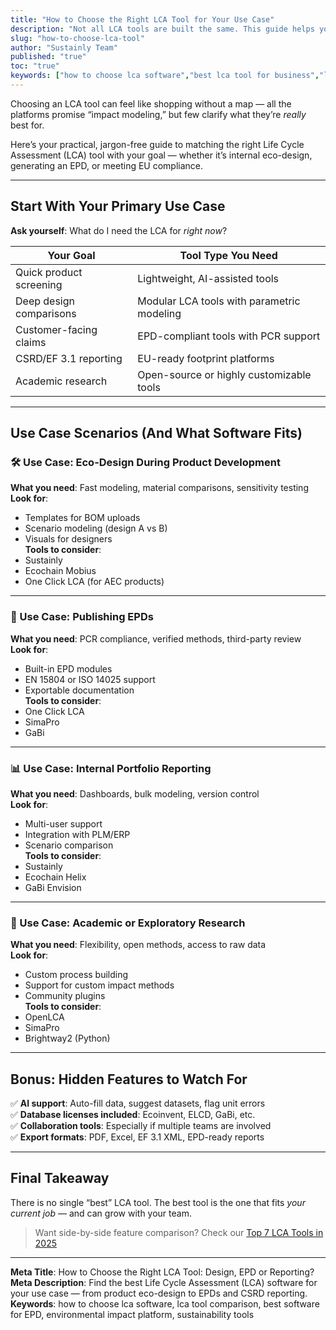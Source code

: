 ```yaml
---
title: "How to Choose the Right LCA Tool for Your Use Case"
description: "Not all LCA tools are built the same. This guide helps you match the best software to your specific goal — from eco-design to EPDs to internal reporting."
slug: "how-to-choose-lca-tool"
author: "Sustainly Team"
published: "true"
toc: "true"
keywords: ["how to choose lca software","best lca tool for business","life cycle assessment platform","lca software comparison","epd software","eco design tools","sustainability reporting","environmental impact modeling tools"]
---
```


Choosing an LCA tool can feel like shopping without a map — all the platforms promise “impact modeling,” but few clarify what they’re _really_ best for.

Here’s your practical, jargon-free guide to matching the right Life Cycle Assessment (LCA) tool with your goal — whether it’s internal eco-design, generating an EPD, or meeting EU compliance.

---

## Start With Your Primary Use Case

**Ask yourself**: What do I need the LCA for _right now_?

| Your Goal               | Tool Type You Need                         |
| ----------------------- | ------------------------------------------ |
| Quick product screening | Lightweight, AI-assisted tools             |
| Deep design comparisons | Modular LCA tools with parametric modeling |
| Customer-facing claims  | EPD-compliant tools with PCR support       |
| CSRD/EF 3.1 reporting   | EU-ready footprint platforms               |
| Academic research       | Open-source or highly customizable tools   |

---

## Use Case Scenarios (And What Software Fits)

### 🛠️ Use Case: Eco-Design During Product Development

**What you need**: Fast modeling, material comparisons, sensitivity testing\
**Look for**:

- Templates for BOM uploads
- Scenario modeling (design A vs B)
- Visuals for designers\
  **Tools to consider**:
- Sustainly
- Ecochain Mobius
- One Click LCA (for AEC products)

---

### 📄 Use Case: Publishing EPDs

**What you need**: PCR compliance, verified methods, third-party review\
**Look for**:

- Built-in EPD modules
- EN 15804 or ISO 14025 support
- Exportable documentation\
  **Tools to consider**:
- One Click LCA
- SimaPro
- GaBi

---

### 📊 Use Case: Internal Portfolio Reporting

**What you need**: Dashboards, bulk modeling, version control\
**Look for**:

- Multi-user support
- Integration with PLM/ERP
- Scenario comparison\
  **Tools to consider**:
- Sustainly
- Ecochain Helix
- GaBi Envision

---

### 🧪 Use Case: Academic or Exploratory Research

**What you need**: Flexibility, open methods, access to raw data\
**Look for**:

- Custom process building
- Support for custom impact methods
- Community plugins\
  **Tools to consider**:
- OpenLCA
- SimaPro
- Brightway2 (Python)

---

## Bonus: Hidden Features to Watch For

✅ **AI support**: Auto-fill data, suggest datasets, flag unit errors\
✅ **Database licenses included**: Ecoinvent, ELCD, GaBi, etc.\
✅ **Collaboration tools**: Especially if multiple teams are involved\
✅ **Export formats**: PDF, Excel, EF 3.1 XML, EPD-ready reports

---

## Final Takeaway

There is no single “best” LCA tool. The best tool is the one that fits _your current job_ — and can grow with your team.

> Want side-by-side feature comparison? Check our [Top 7 LCA Tools in 2025](/top-lca-tools-2025)

---

**Meta Title**: How to Choose the Right LCA Tool: Design, EPD or Reporting?\
**Meta Description**: Find the best Life Cycle Assessment (LCA) software for your use case — from product eco-design to EPDs and CSRD reporting.\
**Keywords**: how to choose lca software, lca tool comparison, best software for EPD, environmental impact platform, sustainability tools